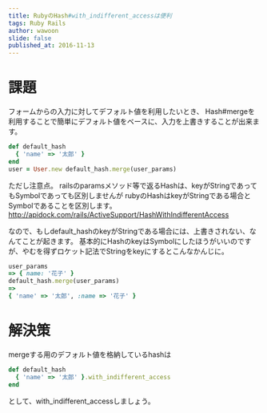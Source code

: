 ```yaml
---
title: RubyのHash#with_indifferent_accessは便利
tags: Ruby Rails
author: wawoon
slide: false
published_at: 2016-11-13
---
```

# 課題
フォームからの入力に対してデフォルト値を利用したいとき、
Hash#mergeを利用することで簡単にデフォルト値をベースに、入力を上書きすることが出来ます。

```ruby
def default_hash
  { 'name' => '太郎' }
end
user = User.new default_hash.merge(user_params)
```

ただし注意点。
railsのparamsメソッド等で返るHashは、keyがStringであってもSymbolであっても区別しませんが
rubyのHashはkeyがStringである場合とSymbolであることを区別します。
http://apidock.com/rails/ActiveSupport/HashWithIndifferentAccess

なので、もしdefault_hashのkeyがStringである場合には、上書きされない、なんてことが起きます。
基本的にHashのkeyはSymbolにしたほうがいいのですが、やむを得ずロケット記法でStringをkeyにするとこんなかんじに。

```ruby
user_params
=> { name: '花子' }
default_hash.merge(user_params)
=>
{ 'name' => '太郎', :name => '花子' }
```

# 解決策

mergeする用のデフォルト値を格納しているhashは

```ruby
def default_hash
  { 'name' => '太郎' }.with_indifferent_access
end
```
として、with_indifferent_accessしましょう。

